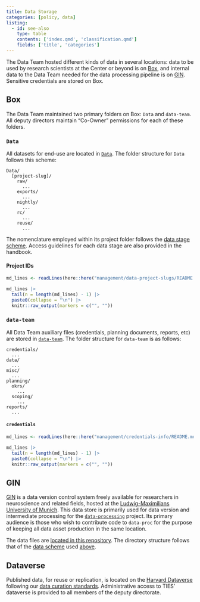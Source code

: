 ```yaml
---
title: Data Storage
categories: [policy, data]
listing:
  - id: see-also
    type: table
    contents: ['index.qmd', 'classification.qmd']
    fields: ['title', 'categories']
---
```


The Data Team hosted different kinds of data in several locations: data to be used by research scientists at the Center or beyond is on [Box](https://nyu.app.box.com/), and internal data to the Data Team needed for the data processing pipeline is on [GIN](https://gin.g-node.org/). Sensitive credentials are stored on Box.

## Box

The Data Team maintained two primary folders on Box: `Data` and `data-team`. All deputy directors maintain "Co-Owner" permissions for each of these folders.

### `Data`

All datasets for end-use are located in [`Data`](https://nyu.app.box.com/folder/147034807624). The folder structure for `Data` follows this scheme:

```
Data/
  [project-slug]/
    raw/
      ...
    exports/
      ...
    nightly/
      ...
    rc/
      ...
    reuse/
      ...
```

The nomenclature employed within its project folder follows the [data stage scheme](https://nyuglobalties.github.io/dt-handbook/curation/storage.html). Access guidelines for each data stage are also provided in the handbook.

#### Project IDs

<!-- Data Project slugs README -->
```r
md_lines <- readLines(here::here("management/data-project-slugs/README.md"))

md_lines |>
  tail(n = length(md_lines) - 1) |>
  paste0(collapse = "\n") |>
  knitr::raw_output(markers = c("", ""))
```

### `data-team`

All Data Team auxiliary files (credentials, planning documents, reports, etc) are stored in [`data-team`](https://nyu.app.box.com/folder/141355112641). The folder structure for `data-team` is as follows:

```
credentials/
  ...
data/
  ...
misc/
  ...
planning/
  okrs/
    ...
  scoping/
    ...
reports/
  ...
```

#### `credentials`

<!-- credentials README -->
```r
md_lines <- readLines(here::here("management/credentials-info/README.md"))

md_lines |>
  tail(n = length(md_lines) - 1) |>
  paste0(collapse = "\n") |>
  knitr::raw_output(markers = c("", ""))
```

## GIN

[GIN](https://gin.g-node.org) is a data version control system freely available for researchers in neuroscience and related fields, hosted at the [Ludwig-Maximilians University of Munich](https://neuro.bio.lmu.de/). This data store is primarily used for data version and intermediate processing for the [`data-processing`](../guides/data-processing.qmd) project. Its primary audience is those who wish to contribute code to `data-proc` for the purpose of keeping all data asset production in the same location.

The data files are [located in this repository](https://gin.g-node.org/nyuglobalties/data). The directory structure follows that of the [data scheme](classification.qmd) used [above](#box).

## Dataverse

Published data, for reuse or replication, is located on the [Harvard Dataverse](https://dataverse.harvard.edu/dataverse/global-ties-for-children) following our [data curation standards](../curation/dataset_curation.qmd). Administrative access to TIES' dataverse is provided to all members of the deputy directorate.

